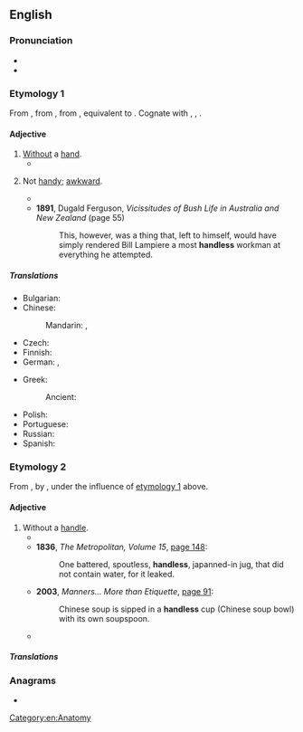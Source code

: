 ==English==

===Pronunciation===
* {{IPA|en|/ˈhændləs/}}
* {{rhymes|en|ændləs|s=2}}

===Etymology 1===
From {{inh|en|enm|handles}}, from {{inh|en|ang|*handlēas}}, from {{inh|en|gem-pro|*handulausaz|t=handless}}, equivalent to {{suf|en|hand|less}}. Cognate with {{cog|fy|hânleas|t=handless}}, {{cog|de|handlos|t=handless}}, {{cog|is|handlauss|t=handless}}.

====Adjective====
{{en-adj}}

# [[without|Without]] a [[hand]].
#* {{RQ:Shakespeare Troilus and Cressida|5|5|text=Together with his mangled Myrmidons, That noseless, '''handless''', hack'd and chipp'd, come to him}}
# {{lb|en|obsolete}} Not [[handy]]; [[awkward]].
#* {{RQ:Stevenson Kidnapped|text=We’ll take a dram for luck, and as soon as this '''handless''' man of mine has the collops ready, we’ll dine and take a hand at the cartes as gentlemen should.}}
#* '''1891''', Dugald Ferguson, ''Vicissitudes of Bush Life in Australia and New Zealand'' (page 55)
#*: This, however, was a thing that, left to himself, would have simply rendered Bill Lampiere a most '''handless''' workman at everything he attempted.

=====Translations=====
{{trans-top|without a hand}}
* Bulgarian: {{t|bg|безрък}}
* Chinese:
*: Mandarin: {{t|cmn|無手|sc=Hani}}, {{t|cmn|无手|tr=wúshǒu|sc=Hani}}
* Czech: {{t+|cs|bezruký}}
* Finnish: {{t+|fi|kädetön}}
* German: {{t|de|handlos}}, {{t|de|armlos}}
{{trans-mid}}
* Greek:
*: Ancient: {{t|grc|ἄχειρος}}
* Polish: {{t+|pl|bezręki}}
* Portuguese: {{t+|pt|maneta}}
* Russian: {{t+|ru|безру́кий}}
* Spanish: {{t+|es|manco}}
{{trans-bottom}}

===Etymology 2===
From {{m|en|handleless}}, by {{l|en|haplology}}, under the influence of [[#Etymology 1|etymology 1]] above.

====Adjective====
{{en-adj|-}}

# Without a [[handle]].
#* {{quote-text|en|year=1812|author=John Galt|title=Voyages and travels in the years 1809, 1810, and 1811|page=106|url=http://books.google.co.uk/books?id=yZ4hAQAAMAAJ&pg=PA106|passage=She gave him a few coppers from the '''handless''' jug.}}
#* '''1836''', ''The Metropolitan, Volume 15'', [http://books.google.co.uk/books?id=iPcEAAAAQAAJ&pg=PA148 page 148]:
#*: One battered, spoutless, '''handless''', japanned-in jug, that did not contain water, for it leaked.
#* '''2003''', ''Manners... More than Etiquette'', [http://books.google.co.uk/books?id=SbbLy-iE1m8C&pg=PA91 page 91]:
#*: Chinese soup is sipped in a '''handless''' cup (Chinese soup bowl) with its own soupspoon.
#* {{quote-text|en|year=2006|author=Elsieferne V. Stout|title=Dundy County Babe|page=44|url=http://books.google.co.uk/books?id=NA2gUAwTgZsC&pg=PA44|passage=The leftover dough from the loaves would be rolled out with a '''handless''', wooden, rolling pin.}}

=====Translations=====
{{trans-see|without a handle|handleless}}

===Anagrams===
* {{anagrams|en|a=adehlnss|handsels}}

[[Category:en:Anatomy]]
{{cln|en|haplological forms}}